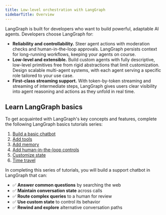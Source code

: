 ```yaml
---
title: Low-level orchestration with LangGraph
sidebarTitle: Overview
---
```



<V1Alpha />


LangGraph is built for developers who want to build powerful, adaptable AI agents. Developers choose LangGraph for:

* **Reliability and controllability.** Steer agent actions with moderation checks and human-in-the-loop approvals. LangGraph persists context for long-running workflows, keeping your agents on course.
* **Low-level and extensible.** Build custom agents with fully descriptive, low-level primitives free from rigid abstractions that limit customization. Design scalable multi-agent systems, with each agent serving a specific role tailored to your use case.
* **First-class streaming support.** With token-by-token streaming and streaming of intermediate steps, LangGraph gives users clear visibility into agent reasoning and actions as they unfold in real time.

## Learn LangGraph basics

To get acquainted with LangGraph's key concepts and features, complete the following LangGraph basics tutorials series:

1. [Build a basic chatbot](/oss/javascript/1-build-basic-chatbot)
2. [Add tools](/oss/javascript/2-add-tools)
3. [Add memory](/oss/javascript/3-add-memory)
4. [Add human-in-the-loop controls](/oss/javascript/4-human-in-the-loop)
5. [Customize state](/oss/javascript/5-customize-state)
6. [Time travel](/oss/javascript/6-time-travel)

In completing this series of tutorials, you will build a support chatbot in LangGraph that can:

* ✅ **Answer common questions** by searching the web
* ✅ **Maintain conversation state** across calls  
* ✅ **Route complex queries** to a human for review  
* ✅ **Use custom state** to control its behavior  
* ✅ **Rewind and explore** alternative conversation paths
